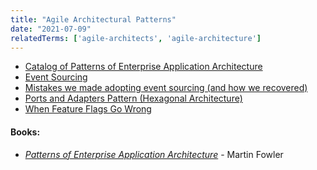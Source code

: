 ```yaml
---
title: "Agile Architectural Patterns"
date: "2021-07-09"
relatedTerms: ['agile-architects', 'agile-architecture']
---
```


<HighlightBox heading="Resource Links" variant="resourceLinks">

- [Catalog of Patterns of Enterprise Application Architecture](https://martinfowler.com/eaaCatalog/)
- [Event Sourcing](https://martinfowler.com/eaaDev/EventSourcing.html)
- [Mistakes we made adopting event sourcing (and how we recovered)](http://natpryce.com/articles/000819.html)
- [Ports and Adapters Pattern (Hexagonal Architecture)](https://jmgarridopaz.github.io/content/hexagonalarchitecture.html)
- [When Feature Flags Go Wrong](https://www.infoq.com/articles/feature-flags-gone-wrong/)

</HighlightBox>

#### Books:

- [_Patterns of Enterprise Application Architecture_](https://www.amazon.com/Patterns-Enterprise-Application-Architecture-Martin/dp/0321127420/&tag=notesfromatoo-20) - Martin Fowler

